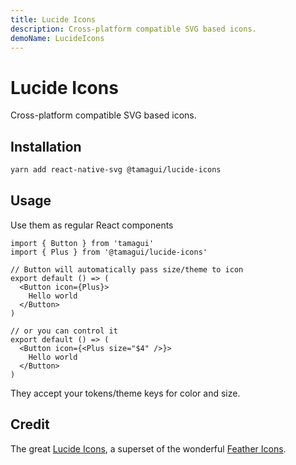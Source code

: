 ```yaml
---
title: Lucide Icons
description: Cross-platform compatible SVG based icons.
demoName: LucideIcons
---
```


# Lucide Icons

<Description>Cross-platform compatible SVG based icons.</Description>

<HeroContainer noPad>
  <LucideIconsDemo />
</HeroContainer>

## Installation

```sh
yarn add react-native-svg @tamagui/lucide-icons
```

## Usage

Use them as regular React components

```tsx
import { Button } from 'tamagui'
import { Plus } from '@tamagui/lucide-icons'

// Button will automatically pass size/theme to icon
export default () => (
  <Button icon={Plus}>
    Hello world
  </Button>
)

// or you can control it
export default () => (
  <Button icon={<Plus size="$4" />}>
    Hello world
  </Button>
)
```

They accept your tokens/theme keys for color and size.

## Credit

The great [Lucide Icons](https://lucide.dev/), a superset of the wonderful [Feather Icons](https://feathericons.com/).
